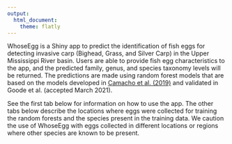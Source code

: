 ```yaml
---
output:
  html_document:
    theme: flatly
---
```


WhoseEgg is a Shiny app to predict the identification of fish eggs for detecting invasive carp (Bighead, Grass, and Silver Carp) in the Upper Mississippi River basin. Users are able to provide fish egg characteristics to the app, and the predicted family, genus, and species taxonomy levels will be returned. The predictions are made using random forest models that are based on the models developed in [Camacho et al. (2019)](https://afspubs.onlinelibrary.wiley.com/doi/abs/10.1002/nafm.10380) and validated in Goode et al. (accepted March 2021).

See the first tab below for information on how to use the app. The other tabs below describe the locations where eggs were collected for training the random forests and the species present in the training data. We caution the use of WhoseEgg with eggs collected in different locations or regions where other species are known to be present.